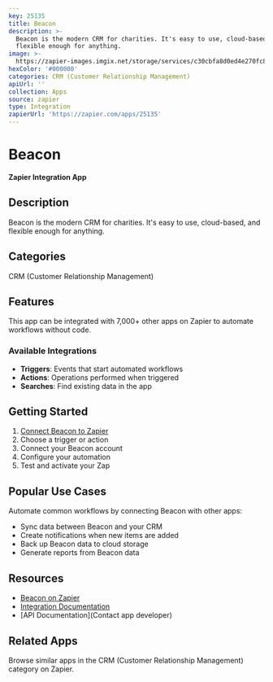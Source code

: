 ```yaml
---
key: 25135
title: Beacon
description: >-
  Beacon is the modern CRM for charities. It's easy to use, cloud-based, and
  flexible enough for anything.
image: >-
  https://zapier-images.imgix.net/storage/services/c30cbfa8d0ed4e270fc801f9fde03908.png?auto=format%2Ccompress&ixlib=python-3.0.0&q=50
hexColor: '#000000'
categories: CRM (Customer Relationship Management)
apiUrl: ''
collection: Apps
source: zapier
type: Integration
zapierUrl: 'https://zapier.com/apps/25135'
---
```

# Beacon

**Zapier Integration App**

## Description

Beacon is the modern CRM for charities. It's easy to use, cloud-based, and flexible enough for anything.

## Categories

CRM (Customer Relationship Management)

## Features

This app can be integrated with 7,000+ other apps on Zapier to automate workflows without code.

### Available Integrations

- **Triggers**: Events that start automated workflows
- **Actions**: Operations performed when triggered
- **Searches**: Find existing data in the app

## Getting Started

1. [Connect Beacon to Zapier](https://zapier.com/apps/25135)
2. Choose a trigger or action
3. Connect your Beacon account
4. Configure your automation
5. Test and activate your Zap

## Popular Use Cases

Automate common workflows by connecting Beacon with other apps:

- Sync data between Beacon and your CRM
- Create notifications when new items are added
- Back up Beacon data to cloud storage
- Generate reports from Beacon data

## Resources

- [Beacon on Zapier](https://zapier.com/apps/25135)
- [Integration Documentation](https://zapier.com/apps/25135/integrations)
- [API Documentation](Contact app developer)

## Related Apps

Browse similar apps in the CRM (Customer Relationship Management) category on Zapier.
